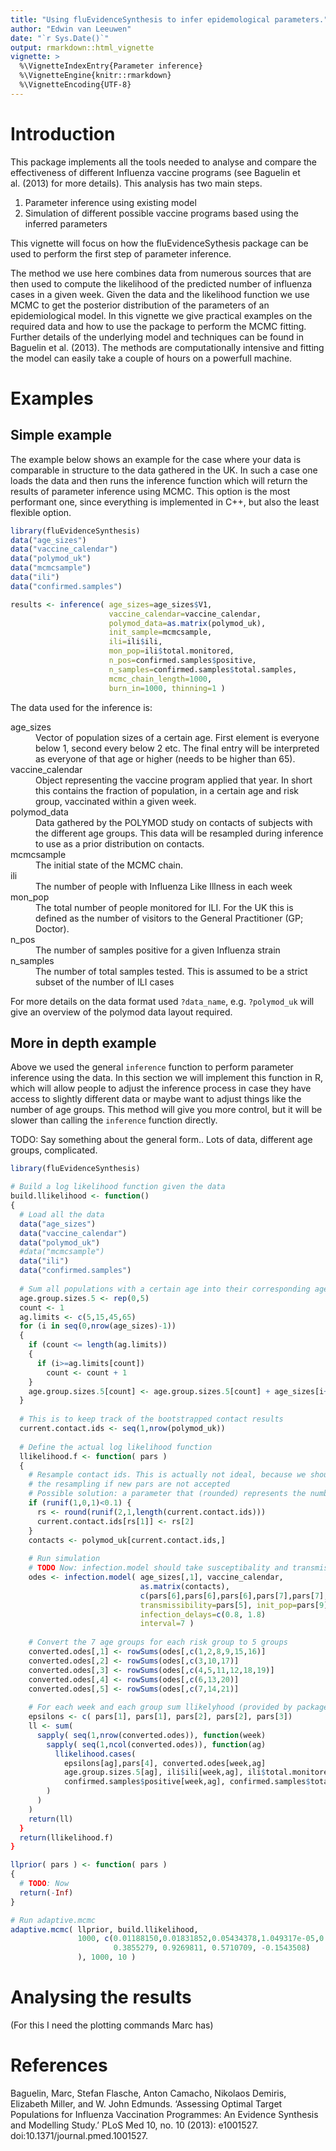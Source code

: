 ```yaml
---
title: "Using fluEvidenceSynthesis to infer epidemological parameters."
author: "Edwin van Leeuwen"
date: "`r Sys.Date()`"
output: rmarkdown::html_vignette
vignette: >
  %\VignetteIndexEntry{Parameter inference}
  %\VignetteEngine{knitr::rmarkdown}
  %\VignetteEncoding{UTF-8}
---
```


# Introduction

This package implements all the tools needed to analyse and compare the effectiveness of different Influenza vaccine programs (see Baguelin et al. (2013) for more details). This analysis has two main steps.

#. Parameter inference using existing model
#. Simulation of different possible vaccine programs based using the inferred parameters

This vignette will focus on how the fluEvidenceSythesis package can be used to perform the first step of parameter inference.

The method we use here combines data from numerous sources that are then used to compute the likelihood of the predicted number of influenza cases in a given week. Given the data and the likelihood function we use MCMC to get the posterior distribution of the parameters of an epidemiological model. In this vignette we give practical examples on the required data and how to use the package to perform the MCMC fitting. Further details of the underlying model and techniques can be found in Baguelin et al. (2013). The methods are computationally intensive and fitting the model can easily take a couple of hours on a powerfull machine.

# Examples

## Simple example

The example below shows an example for the case where your data is comparable in structure to the data gathered in the UK. In such a case one loads the data and then runs the inference function which will return the results of parameter inference using MCMC. This option is the most performant one, since everything is implemented in C++, but also the least flexible option.

```r
library(fluEvidenceSynthesis)
data("age_sizes")
data("vaccine_calendar")
data("polymod_uk")
data("mcmcsample")
data("ili")
data("confirmed.samples")

results <- inference( age_sizes=age_sizes$V1,
                      vaccine_calendar=vaccine_calendar,
                      polymod_data=as.matrix(polymod_uk),
                      init_sample=mcmcsample,
                      ili=ili$ili,
                      mon_pop=ili$total.monitored,
                      n_pos=confirmed.samples$positive,
                      n_samples=confirmed.samples$total.samples,
                      mcmc_chain_length=1000,
                      burn_in=1000, thinning=1 )
```

The data used for the inference is:

age_sizes
  ~ Vector of population sizes of a certain age. First element is everyone below 1, second every below 2 etc. The final entry will be interpreted as everyone of that age or higher (needs to be higher than 65).
  
vaccine_calendar
  ~ Object representing the vaccine program applied that year. In short this contains the fraction of population, in a certain age and risk group, vaccinated within a given week.
  
polymod_data
  ~ Data gathered by the POLYMOD study on contacts of subjects with the different age groups. This data will be resampled during inference to use as a prior distribution on contacts.

mcmcsample
  ~ The initial state of the MCMC chain.
  
ili
  ~ The number of people with Influenza Like Illness in each week

mon_pop
  ~ The total number of people monitored for ILI. For the UK this is defined as the number of visitors to the General Practitioner (GP; Doctor).
  
n_pos
  ~ The number of samples positive for a given Influenza strain
  
n_samples
  ~ The number of total samples tested. This is assumed to be a strict subset of the number of ILI cases
  
For more details on the data format used `?data_name`, e.g. `?polymod_uk` will give an overview of the polymod data layout required.
  
## More in depth example

Above we used the general `inference` function to perform parameter inference using the data. In this section we will implement this function in R, which will allow people to adjust the inference process in case they have access to slightly different data or maybe want to adjust things like the number of age groups. This method will give you more control, but it will be slower than calling the `inference` function directly.

TODO: Say something about the general form.. Lots of data, different age groups, complicated.

```r
library(fluEvidenceSynthesis)

# Build a log likelihood function given the data
build.llikelihood <- function()
{
  # Load all the data
  data("age_sizes")
  data("vaccine_calendar")
  data("polymod_uk")
  #data("mcmcsample")
  data("ili")
  data("confirmed.samples")
  
  # Sum all populations with a certain age into their corresponding age group
  age.group.sizes.5 <- rep(0,5)
  count <- 1
  ag.limits <- c(5,15,45,65)
  for (i in seq(0,nrow(age_sizes)-1))
  {
    if (count <= length(ag.limits))
    {
      if (i>=ag.limits[count])
        count <- count + 1
    }
    age.group.sizes.5[count] <- age.group.sizes.5[count] + age_sizes[i+1,1]
  }
  
  # This is to keep track of the bootstrapped contact results
  current.contact.ids <- seq(1,nrow(polymod_uk))
  
  # Define the actual log likelihood function
  llikelihood.f <- function( pars )
  {
    # Resample contact ids. This is actually not ideal, because we should not accept
    # the resampling if new pars are not accepted
    # Possible solution: a parameter that (rounded) represents the number of steps from start. Cache all steps (which entry to replace with which number) and the last version (and its step number. Build function that (if current step smaller than last step -> rebuilds using inital state, else applies further steps to current state) 
    if (runif(1,0,1)<0.1) {
      rs <- round(runif(2,1,length(current.contact.ids)))
      current.contact.ids[rs[1]] <- rs[2]
    }
    contacts <- polymod_uk[current.contact.ids,]
    
    # Run simulation
    # TODO Now: infection.model should take susceptibality and transmission and delay pars
    odes <- infection.model( age_sizes[,1], vaccine_calendar, 
                             as.matrix(contacts), 
                             c(pars[6],pars[6],pars[6],pars[7],pars[7],pars[7],pars[8]),
                             transmissibility=pars[5], init_pop=pars[9], 
                             infection_delays=c(0.8, 1.8)
                             interval=7 )
    
    # Convert the 7 age groups for each risk group to 5 groups
    converted.odes[,1] <- rowSums(odes[,c(1,2,8,9,15,16)]
    converted.odes[,2] <- rowSums(odes[,c(3,10,17)]
    converted.odes[,3] <- rowSums(odes[,c(4,5,11,12,18,19)]
    converted.odes[,4] <- rowSums(odes[,c(6,13,20)]
    converted.odes[,5] <- rowSums(odes[,c(7,14,21)]
    
    # For each week and each group sum llikelyhood (provided by package)
    epsilons <- c( pars[1], pars[1], pars[2], pars[2], pars[3])
    ll <- sum(
      sapply( seq(1,nrow(converted.odes)), function(week)
        sapply( seq(1,ncol(converted.odes)), function(ag)
          llikelihood.cases(
            epsilons[ag],pars[4], converted.odes[week,ag]
            age.group.sizes.5[ag], ili$ili[week,ag], ili$total.monitored[week,ag],
            confirmed.samples$positive[week,ag], confirmed.samples$total.samples[week,ag] )
        )
      )
    )
    return(ll)
  }
  return(llikelihood.f)
}

llprior( pars ) <- function( pars )
{
  # TODO: Now
  return(-Inf)
}

# Run adaptive.mcmc
adaptive.mcmc( llprior, build.llikelihood,
               1000, c(0.01188150,0.01831852,0.05434378,1.049317e-05,0.1657944,
                       0.3855279, 0.9269811, 0.5710709, -0.1543508)
               ), 1000, 10 )
```

# Analysing the results

(For this I need the plotting commands Marc has)

# References

Baguelin, Marc, Stefan Flasche, Anton Camacho, Nikolaos Demiris, Elizabeth Miller, and W. John Edmunds. ‘Assessing Optimal Target Populations for Influenza Vaccination Programmes: An Evidence Synthesis and Modelling Study.’ PLoS Med 10, no. 10 (2013): e1001527. doi:10.1371/journal.pmed.1001527.
